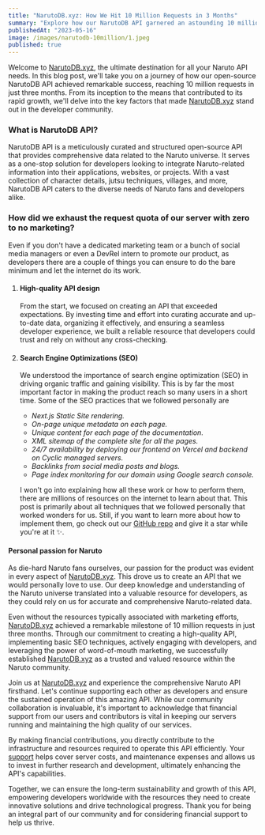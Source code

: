 ```yaml
---
title: "NarutoDB.xyz: How We Hit 10 Million Requests in 3 Months"
summary: "Explore how our NarutoDB API garnered an astounding 10 million requests in just 3 months."
publishedAt: "2023-05-16"
image: /images/narutodb-10million/1.jpeg
published: true
---
```


Welcome to [NarutoDB.xyz](http://NarutoDB.xyz), the ultimate destination for all your Naruto API needs. In this blog post, we'll take you on a journey of how our open-source NarutoDB API achieved remarkable success, reaching 10 million requests in just three months. From its inception to the means that contributed to its rapid growth, we'll delve into the key factors that made [NarutoDB.xyz](http://NarutoDB.xyz) stand out in the developer community.

### What is NarutoDB API?

NarutoDB API is a meticulously curated and structured open-source API that provides comprehensive data related to the Naruto universe. It serves as a one-stop solution for developers looking to integrate Naruto-related information into their applications, websites, or projects. With a vast collection of character details, jutsu techniques, villages, and more, NarutoDB API caters to the diverse needs of Naruto fans and developers alike.

### How did we exhaust the request quota of our server with zero to no marketing?

Even if you don't have a dedicated marketing team or a bunch of social media managers or even a DevRel intern to promote our product, as developers there are a couple of things you can ensure to do the bare minimum and let the internet do its work.

1. #### High-quality API design

   From the start, we focused on creating an API that exceeded expectations. By investing time and effort into curating accurate and up-to-date data, organizing it effectively, and ensuring a seamless developer experience, we built a reliable resource that developers could trust and rely on without any cross-checking.

2. #### Search Engine Optimizations (SEO)

   We understood the importance of search engine optimization (SEO) in driving organic traffic and gaining visibility. This is by far the most important factor in making the product reach so many users in a short time. Some of the SEO practices that we followed personally are

   - _Next.js Static Site rendering._
   - _On-page unique metadata on each page._
   - _Unique content for each page of the documentation._
   - _XML sitemap of the complete site for all the pages._
   - _24/7 availability by deploying our frontend on Vercel and backend on Cyclic managed servers._
   - _Backlinks from social media posts and blogs._
   - _Page index monitoring for our domain using Google search console._

   I won't go into explaining how all these work or how to perform them, there are millions of resources on the internet to learn about that. This post is primarily about all techniques that we followed personally that worked wonders for us. Still, if you want to learn more about how to implement them, go check out our [GitHub repo](https://github.com/hellskater/narutodb-website) and give it a star while you're at it ✨.

#### Personal passion for Naruto

As die-hard Naruto fans ourselves, our passion for the product was evident in every aspect of [NarutoDB.xyz](http://NarutoDB.xyz). This drove us to create an API that we would personally love to use. Our deep knowledge and understanding of the Naruto universe translated into a valuable resource for developers, as they could rely on us for accurate and comprehensive Naruto-related data.

Even without the resources typically associated with marketing efforts, [NarutoDB.xyz](http://NarutoDB.xyz) achieved a remarkable milestone of 10 million requests in just three months. Through our commitment to creating a high-quality API, implementing basic SEO techniques, actively engaging with developers, and leveraging the power of word-of-mouth marketing, we successfully established [NarutoDB.xyz](http://NarutoDB.xyz) as a trusted and valued resource within the Naruto community.

Join us at [NarutoDB.xyz](http://NarutoDB.xyz) and experience the comprehensive Naruto API firsthand. Let's continue supporting each other as developers and ensure the sustained operation of this amazing API. While our community collaboration is invaluable, it's important to acknowledge that financial support from our users and contributors is vital in keeping our servers running and maintaining the high quality of our services.

By making financial contributions, you directly contribute to the infrastructure and resources required to operate this API efficiently. Your [support](https://www.narutodb.xyz/support) helps cover server costs, and maintenance expenses and allows us to invest in further research and development, ultimately enhancing the API's capabilities.

Together, we can ensure the long-term sustainability and growth of this API, empowering developers worldwide with the resources they need to create innovative solutions and drive technological progress. Thank you for being an integral part of our community and for considering financial support to help us thrive.
